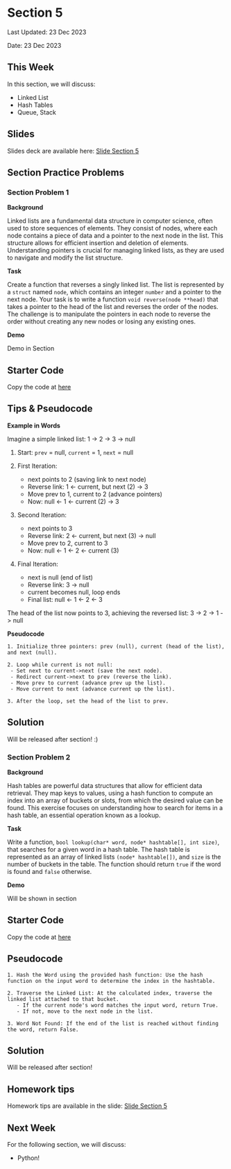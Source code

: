 # Section 5 {.unnumbered}

Last Updated: 23 Dec 2023

Date: 23 Dec 2023


## This Week
In this section, we will discuss:

- Linked List
- Hash Tables
- Queue, Stack


## Slides

Slides deck are available here: [Slide Section 5](https://docs.google.com/presentation/d/19kqeQEtSjAVwXkOuCCYKac1H0UnETvxmbBPjXi74EF0/edit?usp=sharing)

## Section Practice Problems

### Section Problem 1

**Background**

Linked lists are a fundamental data structure in computer science, often used to store sequences of elements. They consist of nodes, where each node contains a piece of data and a pointer to the next node in the list. This structure allows for efficient insertion and deletion of elements. Understanding pointers is crucial for managing linked lists, as they are used to navigate and modify the list structure.

**Task**

Create a function that reverses a singly linked list. The list is represented by a `struct` named `node`, which contains an integer `number` and a pointer to the next node. Your task is to write a function `void reverse(node **head)` that takes a pointer to the head of the list and reverses the order of the nodes. The challenge is to manipulate the pointers in each node to reverse the order without creating any new nodes or losing any existing ones.

**Demo**

Demo in Section

:::{.callout-note appearance="simple"}

## Starter Code

Copy the code at [here](https://github.com/zadchin/CS50_Practice-Question/blob/master/section5/Q1.c)

:::

::: {.callout-tip collapse="true" appearance="simple"}

## Tips & Pseudocode

**Example in Words**

Imagine a simple linked list: 1 -> 2 -> 3 -> null

1. Start: `prev` = null, `current` = 1, `next` = null

2. First Iteration:
   - next points to 2 (saving link to next node)
   - Reverse link: 1 <- current, but next (2) -> 3
   - Move prev to 1, current to 2 (advance pointers)
   - Now: null <- 1 <- current (2) -> 3

3. Second Iteration:
   - next points to 3
   - Reverse link: 2 <- current, but next (3) -> null
   - Move prev to 2, current to 3
   - Now: null <- 1 <- 2 <- current (3)

4. Final Iteration:
   - next is null (end of list)
   - Reverse link: 3 -> null
   - current becomes null, loop ends
   - Final list: null <- 1 <- 2 <- 3

The head of the list now points to 3, achieving the reversed list: 3 -> 2 -> 1 -> null

**Pseudocode**
```
1. Initialize three pointers: prev (null), current (head of the list), and next (null).

2. Loop while current is not null:
 - Set next to current->next (save the next node).
 - Redirect current->next to prev (reverse the link).
 - Move prev to current (advance prev up the list).
 - Move current to next (advance current up the list).
 
3. After the loop, set the head of the list to prev.
```
:::

::: {.callout-tip collapse="true" appearance="simple"}

## Solution 
Will be released after section! :)
<!--
```
void reverse(node **head) {
    node *prev = NULL;
    node *current = *head;
    node *next = NULL;

    while (current != NULL) {
        next = current->next;
        current->next = prev;
        prev = current;
        current = next;
    }
    *head = prev;
}
```
-->

:::


### Section Problem 2

**Background**

Hash tables are powerful data structures that allow for efficient data retrieval. They map keys to values, using a hash function to compute an index into an array of buckets or slots, from which the desired value can be found. This exercise focuses on understanding how to search for items in a hash table, an essential operation known as a lookup.

**Task**

Write a function, `bool lookup(char* word, node* hashtable[], int size)`, that searches for a given word in a hash table. The hash table is represented as an array of linked lists `(node* hashtable[])`, and `size` is the number of buckets in the table. The function should return `true` if the word is found and `false` otherwise.

**Demo**

Will be shown in section


:::{.callout-note appearance="simple"}

## Starter Code

Copy the code at [here](https://github.com/zadchin/CS50_Practice-Question/blob/master/section5/Q2.c)

:::



::: {.callout-tip collapse="true" appearance="simple"}

## Pseudocode

```
1. Hash the Word using the provided hash function: Use the hash function on the input word to determine the index in the hashtable.

2. Traverse the Linked List: At the calculated index, traverse the linked list attached to that bucket.
   - If the current node's word matches the input word, return True.
   - If not, move to the next node in the list.

3. Word Not Found: If the end of the list is reached without finding the word, return False.
```
:::

::: {.callout-tip collapse="true" appearance="simple"}

## Solution 

Will be released after section! 

<!--

Solution 1:

```
bool lookup(const char* word, node* hashtable[]) {
    unsigned int index = hash(word);
    node *cursor = hashtable[index];
    while (cursor != NULL) {
        if (strcmp(cursor->word, word) == 0) {
            return true;
        }
        cursor = cursor->next;
    }
    return false;
}
```

Solution 2

```
bool lookup(const char* word, node* hashtable[]) {
    unsigned int index = hash(word);

    // Use a for loop to traverse the linked list
    for (node *cursor = hashtable[index]; cursor != NULL; cursor = cursor->next) {
        if (strcmp(cursor->word, word) == 0) {
            return true; // Word found
        }
    }
    return false; // Word not found
}
```
-->
:::


## Homework tips

Homework tips are available in the slide: [Slide Section 5](https://docs.google.com/presentation/d/19kqeQEtSjAVwXkOuCCYKac1H0UnETvxmbBPjXi74EF0/edit?usp=sharing)



## Next Week
For the following section, we will discuss:

- Python!

$\,$
